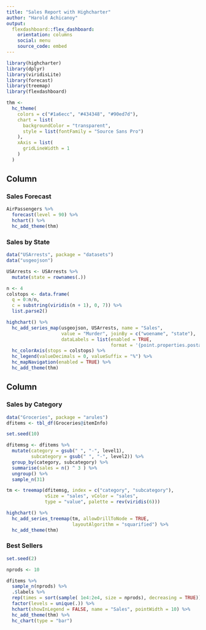 ```yaml
---
title: "Sales Report with Highcharter"
author: "Harold Achicanoy"
output: 
  flexdashboard::flex_dashboard:
    orientation: columns
    social: menu
    source_code: embed
---
```


```r
library(highcharter)
library(dplyr)
library(viridisLite)
library(forecast)
library(treemap)
library(flexdashboard)

thm <- 
  hc_theme(
    colors = c("#1a6ecc", "#434348", "#90ed7d"),
    chart = list(
      backgroundColor = "transparent",
      style = list(fontFamily = "Source Sans Pro")
    ),
    xAxis = list(
      gridLineWidth = 1
    )
  )

```

Column {data-width=600}
-----------------------------------------------------------------------

### Sales Forecast

```r
AirPassengers %>% 
  forecast(level = 90) %>% 
  hchart() %>% 
  hc_add_theme(thm)
```

### Sales by State

```r
data("USArrests", package = "datasets")
data("usgeojson")

USArrests <- USArrests %>%
  mutate(state = rownames(.))

n <- 4
colstops <- data.frame(
  q = 0:n/n,
  c = substring(viridis(n + 1), 0, 7)) %>%
  list.parse2()

highchart() %>%
  hc_add_series_map(usgeojson, USArrests, name = "Sales",
                    value = "Murder", joinBy = c("woename", "state"),
                    dataLabels = list(enabled = TRUE,
                                      format = '{point.properties.postalcode}')) %>%
  hc_colorAxis(stops = colstops) %>%
  hc_legend(valueDecimals = 0, valueSuffix = "%") %>%
  hc_mapNavigation(enabled = TRUE) %>%
  hc_add_theme(thm)
```

Column {.tabset data-width=400}
-----------------------------------------------------------------------

### Sales by Category

```r
data("Groceries", package = "arules")
dfitems <- tbl_df(Groceries@itemInfo)

set.seed(10)

dfitemsg <- dfitems %>%
  mutate(category = gsub(" ", "-", level1),
         subcategory = gsub(" ", "-", level2)) %>%
  group_by(category, subcategory) %>% 
  summarise(sales = n() ^ 3 ) %>% 
  ungroup() %>% 
  sample_n(31)

tm <- treemap(dfitemsg, index = c("category", "subcategory"),
              vSize = "sales", vColor = "sales",
              type = "value", palette = rev(viridis(6)))

highchart() %>% 
  hc_add_series_treemap(tm, allowDrillToNode = TRUE,
                        layoutAlgorithm = "squarified") %>% 
  hc_add_theme(thm)
```

### Best Sellers

```r
set.seed(2)

nprods <- 10

dfitems %>% 
  sample_n(nprods) %>% 
  .$labels %>% 
  rep(times = sort(sample( 1e4:2e4, size = nprods), decreasing = TRUE)) %>% 
  factor(levels = unique(.)) %>% 
  hchart(showInLegend = FALSE, name = "Sales", pointWidth = 10) %>% 
  hc_add_theme(thm) %>% 
  hc_chart(type = "bar")
  
```